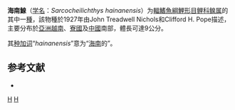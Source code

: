 {{Speciesbox
| status = NE
| status_system = IUCN3.1
| genus = Sarcocheilichthys
| species = hainanensis
| authority = Nichols & Pope, 1927
| synonyms = *''Sarcocheilichthys nigripinnis hainanensis''<br /><small>Nichols & Pope, 1927</small>
}}

'''海南鰁'''（[[学名|学名]]：''Sarcocheilichthys hainanensis''）为[[輻鰭魚綱|輻鰭魚綱]][[鯉形目|鯉形目]][[鲤科|鲤科]][[鳈属|鳈属]]的其中一[[種|種]]，該物種於1927年由John Treadwell Nichols和Clifford H. Pope描述，主要分布於[[亞洲|亞洲]][[越南|越南]]、[[寮國|寮國]]及[[中國|中國]]南部，體長可達9公分。

其[[种加词|种加词]]“''hainanensis''”意为“[[海南|海南]]的”。

== 参考文献 ==
*{{FishBase_species|genus=Sarcocheilichthys|species=hainanensis|year=2011|month=12}}

{{Taxonbar|from=Q3760852}}

[[Category:鳈属|H]]
[[Category:1927年描述的魚類|H]]


{{鯉形目小作品}}